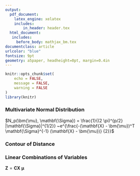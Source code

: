 ```yaml
---
output:
  pdf_document:
    latex_engine: xelatex
    includes:
        in_header: header.tex
  html_document:
   includes:
     before_body: mathjax_bm.tex
documentclass: article
urlcolor: "blue"
fontsize: 9pt
geometry: a5paper, headheight=0pt, margin=0.4in
---
```


```r
knitr::opts_chunk$set(
	echo = FALSE,
	message = FALSE,
	warning = FALSE
)
library(knitr)
```



### Multivariate Normal Distribution

$N_p(\bm{\mu}, \mathbf{\Sigma}) = \frac{1}{(2 \pi)^{p/2} |\mathbf{\Sigma}|^{1/2}} 
~e^{\frac{-(\mathbf{X} - \bm{\mu})^T \mathbf{\Sigma}^{-1} (\mathbf{X} - \bm{\mu})} {2}}$



### Contour of Distance

\begin{multicols}{2}

```r
include_graphics("contour.PNG",TRUE)
```

\columnbreak


$c^2 = (\mathbf{X} - \bm{\mu})^T_{1 \times p} \mathbf{\Sigma}^{-1} (\mathbf{X} - \bm{\mu})_{p \times 1} \\ 
= \frac{1}{\lambda_1} y_1^2 + \frac{1}{\lambda_2} y_2^2 + \cdots + \frac{1}{\lambda_p} y_p^2$


, where $\lambda_1 = \sigma_{11} + \sigma_{12}$,  
$~ \lambda_2 = \sigma_{11} - \sigma_{12}$

\end{multicols}

### Linear Combinations of Variables

$\mathbf{Z} = \mathbf{CX}$
$\bm{\mu}$
